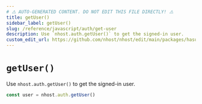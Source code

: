 ```yaml
---
# ⚠️ AUTO-GENERATED CONTENT. DO NOT EDIT THIS FILE DIRECTLY! ⚠️
title: getUser()
sidebar_label: getUser()
slug: /reference/javascript/auth/get-user
description: Use `nhost.auth.getUser()` to get the signed-in user.
custom_edit_url: https://github.com/nhost/nhost/edit/main/packages/hasura-auth-js/src/hasura-auth-client.ts#L632
---
```


# `getUser()`

Use `nhost.auth.getUser()` to get the signed-in user.

```ts
const user = nhost.auth.getUser()
```
